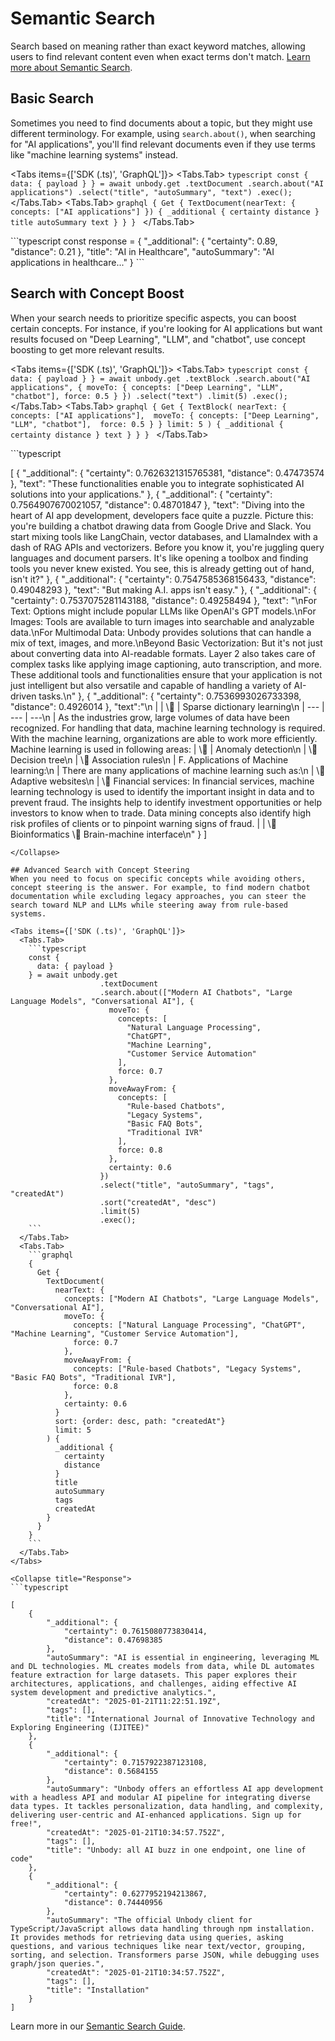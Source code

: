 
# Semantic Search

Search based on meaning rather than exact keyword matches, allowing users to find relevant content even when exact terms don't match. [Learn more about Semantic Search](/content-api/search/semantic-search.mdx).

## Basic Search
Sometimes you need to find documents about a topic, but they might use different terminology. For example, using `search.about()`, when searching for "AI applications", you'll find relevant documents even if they use terms like "machine learning systems" instead.

<Tabs items={['SDK (.ts)', 'GraphQL']}>
  <Tabs.Tab>
    ```typescript
    const {
      data: { payload }
    } = await unbody.get
                    .textDocument
                    .search.about("AI applications")
                    .select("title", "autoSummary", "text")
                    .exec();
    ```
  </Tabs.Tab>
  <Tabs.Tab>
    ```graphql
    {
      Get {
        TextDocument(nearText: {
          concepts: ["AI applications"]
        }) {
          _additional {
            certainty
            distance
          }
          title
          autoSummary
          text
        }
      }
    }
    ```
  </Tabs.Tab>
</Tabs>

<Collapse title="Response">
```typescript
const response = {
  "_additional": {
    "certainty": 0.89,
    "distance": 0.21
  },
  "title": "AI in Healthcare",
  "autoSummary": "AI applications in healthcare..."
}
```
</Collapse>


## Search with Concept Boost
When your search needs to prioritize specific aspects, you can boost certain concepts. For instance, if you're looking for AI applications but want results focused on "Deep Learning", "LLM", and "chatbot", use concept boosting to get more relevant results.

<Tabs items={['SDK (.ts)', 'GraphQL']}>
  <Tabs.Tab>
    ```typescript
    const {
      data: { payload }
    } = await unbody.get
                    .textBlock
                    .search.about("AI applications", {
                      moveTo: {
                        concepts: ["Deep Learning", "LLM", "chatbot"],
                        force: 0.5
                      }
                    })
                    .select("text")
                    .limit(5)
                    .exec();
    ```
  </Tabs.Tab>
  <Tabs.Tab>
    ```graphql
    {
      Get {
        TextBlock(
          nearText: {
            concepts: ["AI applications"], 
            moveTo: {
              concepts: ["Deep Learning", "LLM", "chatbot"], 
              force: 0.5
            }
          }
          limit: 5
        ) {
          _additional {
            certainty
            distance
          }
          text
        }
      }
    }
    ```
  </Tabs.Tab>
</Tabs>

<Collapse title="Response">
```typescript

[
    {
        "_additional": {
            "certainty": 0.7626321315765381,
            "distance": 0.47473574
        },
        "text": "These functionalities enable you to integrate sophisticated AI solutions into your applications."
    },
    {
        "_additional": {
            "certainty": 0.7564907670021057,
            "distance": 0.48701847
        },
        "text": "Diving into the heart of AI app development, developers face quite a puzzle. Picture this: you're building a chatbot drawing data from Google Drive and Slack. You start mixing tools like LangChain, vector databases, and LlamaIndex with a dash of RAG APIs and vectorizers. Before you know it, you're juggling query languages and document parsers. It's like opening a toolbox and finding tools you never knew existed. You see, this is already getting out of hand, isn't it?"
    },
    {
        "_additional": {
            "certainty": 0.7547585368156433,
            "distance": 0.49048293
        },
        "text": "But making A.I. apps isn't easy."
    },
    {
        "_additional": {
            "certainty": 0.7537075281143188,
            "distance": 0.49258494
        },
        "text": "\nFor Text: Options might include popular LLMs like OpenAI's GPT models.\nFor Images: Tools are available to turn images into searchable and analyzable data.\nFor Multimodal Data: Unbody provides solutions that can handle a mix of text, images, and more.\nBeyond Basic Vectorization: But it's not just about converting data into AI-readable formats. Layer 2 also takes care of complex tasks like applying image captioning, auto transcription, and more. These additional tools and functionalities ensure that your application is not just intelligent but also versatile and capable of handling a variety of AI-driven tasks.\n"
    },
    {
        "_additional": {
            "certainty": 0.7536993026733398,
            "distance": 0.4926014
        },
        "text":"\n |  | \ | Sparse dictionary learning\n | --- | --- | ---\n | As the industries grow, large volumes of data have been recognized. For handling that data, machine learning technology is required. With the machine learning, organizations are able to work more efficiently. Machine learning is used in following areas: | \ | Anomaly detection\n | \ Decision tree\n | \ Association rules\n | F. Applications of Machine learning:\n | There are many applications of machine learning such as:\n | \ Adaptive websites\n | \ Financial services: In financial services, machine learning technology is used to identify the important insight in data and to prevent fraud. The insights help to identify investment opportunities or help investors to know when to trade. Data mining concepts also identify high risk profiles of clients or to pinpoint warning signs of fraud. |  | \ Bioinformatics \ Brain-machine interface\n"
    }
]

```
</Collapse>

## Advanced Search with Concept Steering
When you need to focus on specific concepts while avoiding others, concept steering is the answer. For example, to find modern chatbot documentation while excluding legacy approaches, you can steer the search toward NLP and LLMs while steering away from rule-based systems.

<Tabs items={['SDK (.ts)', 'GraphQL']}>
  <Tabs.Tab>
    ```typescript
    const {
      data: { payload }
    } = await unbody.get
                    .textDocument
                    .search.about(["Modern AI Chatbots", "Large Language Models", "Conversational AI"], {
                      moveTo: {
                        concepts: [
                          "Natural Language Processing",
                          "ChatGPT",
                          "Machine Learning",
                          "Customer Service Automation"
                        ],
                        force: 0.7
                      },
                      moveAwayFrom: {
                        concepts: [
                          "Rule-based Chatbots",
                          "Legacy Systems",
                          "Basic FAQ Bots",
                          "Traditional IVR"
                        ],
                        force: 0.8
                      },
                      certainty: 0.6
                    })
                    .select("title", "autoSummary", "tags", "createdAt")
                    .sort("createdAt", "desc")
                    .limit(5)
                    .exec();
    ```
  </Tabs.Tab>
  <Tabs.Tab>
    ```graphql
    {
      Get {
        TextDocument(
          nearText: {
            concepts: ["Modern AI Chatbots", "Large Language Models", "Conversational AI"],
            moveTo: {
              concepts: ["Natural Language Processing", "ChatGPT", "Machine Learning", "Customer Service Automation"],
              force: 0.7
            },
            moveAwayFrom: {
              concepts: ["Rule-based Chatbots", "Legacy Systems", "Basic FAQ Bots", "Traditional IVR"],
              force: 0.8
            },
            certainty: 0.6
          }
          sort: {order: desc, path: "createdAt"}
          limit: 5
        ) {
          _additional {
            certainty
            distance
          }
          title
          autoSummary
          tags
          createdAt
        }
      }
    }
    ```
  </Tabs.Tab>
</Tabs>

<Collapse title="Response">
```typescript

[
    {
        "_additional": {
            "certainty": 0.7615080773830414,
            "distance": 0.47698385
        },
        "autoSummary": "AI is essential in engineering, leveraging ML and DL technologies. ML creates models from data, while DL automates feature extraction for large datasets. This paper explores their architectures, applications, and challenges, aiding effective AI system development and predictive analytics.",
        "createdAt": "2025-01-21T11:22:51.19Z",
        "tags": [],
        "title": "International Journal of Innovative Technology and Exploring Engineering (IJITEE)"
    },
    {
        "_additional": {
            "certainty": 0.7157922387123108,
            "distance": 0.5684155
        },
        "autoSummary": "Unbody offers an effortless AI app development with a headless API and modular AI pipeline for integrating diverse data types. It tackles personalization, data handling, and complexity, delivering user-centric and AI-enhanced applications. Sign up for free!",
        "createdAt": "2025-01-21T10:34:57.752Z",
        "tags": [],
        "title": "Unbody: all AI buzz in one endpoint, one line of code"
    },
    {
        "_additional": {
            "certainty": 0.6277952194213867,
            "distance": 0.74440956
        },
        "autoSummary": "The official Unbody client for TypeScript/JavaScript allows data handling through npm installation. It provides methods for retrieving data using queries, asking questions, and various techniques like near text/vector, grouping, sorting, and selection. Transformers parse JSON, while debugging uses graph/json queries.",
        "createdAt": "2025-01-21T10:34:57.752Z",
        "tags": [],
        "title": "Installation"
    }
]
```
</Collapse>

Learn more in our [Semantic Search Guide](/content-api/search/semantic-search).